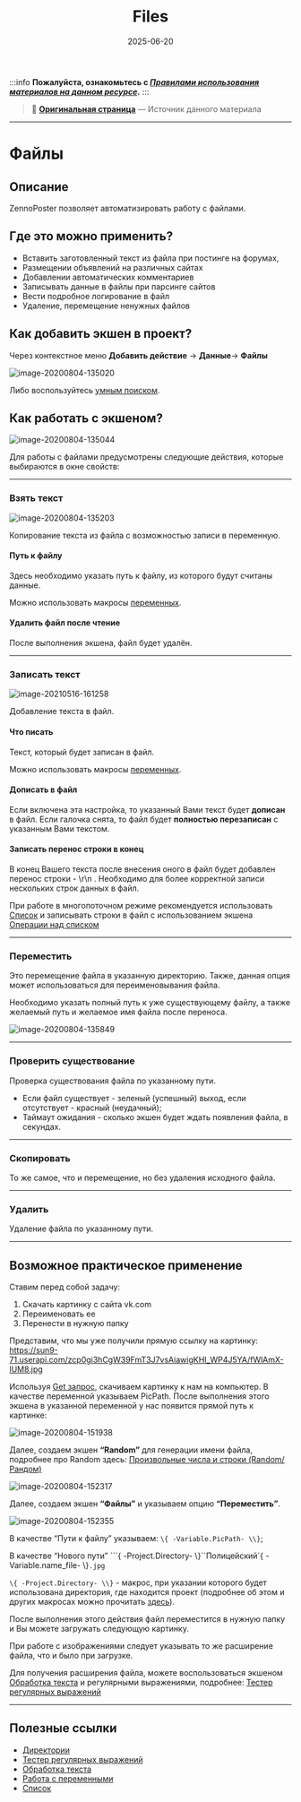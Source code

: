 ﻿---
title: "Files"
description: "Конвертировано из HTML в MDX"
date: "2025-06-20"
converted: true
originalFile: "Files.txt"
targetUrl: "https://zennolab.atlassian.net/wiki/spaces/RU/pages/486309948"
---
:::info **Пожалуйста, ознакомьтесь с [*Правилами использования материалов на данном ресурсе*](../Disclaimer).**
:::

> 🔗 **[Оригинальная страница](https://zennolab.atlassian.net/wiki/spaces/RU/pages/486309948)** — Источник данного материала

_______________________________________________  
# Файлы

## Описание

ZennoPoster позволяет автоматизировать работу с файлами. 

## Где это можно применить?

- Вставить заготовленный текст из файла при постинге на форумах,
- Размещении объявлений на различных сайтах
- Добавлении автоматических комментариев
- Записывать данные в файлы при парсинге сайтов
- Вести подробное логирование в файл
- Удаление, перемещение ненужных файлов

## Как добавить экшен в проект?

Через контекстное меню **Добавить действие** → **Данные**→ **Файлы**

![image-20200804-135020](./assets/Files/Files_pic1.png)

Либо воспользуйтесь [умным поиском](https://zennolab.atlassian.net/wiki/spaces/RU/pages/506200090/ProjectMaker+7#%D0%A3%D0%BC%D0%BD%D1%8B%D0%B9-%D0%BF%D0%BE%D0%B8%D1%81%D0%BA-%D0%B4%D0%B5%D0%B9%D1%81%D1%82%D0%B2%D0%B8%D0%B9 "https://zennolab.atlassian.net/wiki/spaces/RU/pages/506200090/ProjectMaker+7#%D0%A3%D0%BC%D0%BD%D1%8B%D0%B9-%D0%BF%D0%BE%D0%B8%D1%81%D0%BA-%D0%B4%D0%B5%D0%B9%D1%81%D1%82%D0%B2%D0%B8%D0%B9").

## Как работать с экшеном?

![image-20200804-135044](./assets/Files/Files_pic2.png)

Для работы с файлами предусмотрены следующие действия, которые выбираются в окне свойств:

* * *

### Взять текст 

![image-20200804-135203](./assets/Files/Files_pic3.png)

Копирование текста из файла с возможностью записи в переменную.

#### Путь к файлу

Здесь необходимо указать путь к файлу, из которого будут считаны данные.

Можно использовать макросы [переменных](/wiki/spaces/RU/pages/486309922 "/wiki/spaces/RU/pages/486309922").

#### Удалить файл после чтение

После выполнения экшена, файл будет удалён.

* * *

### Записать текст 

![image-20210516-161258](./assets/Files/Files_pic4.png)

Добавление текста в файл.

#### Что писать

Текст, который будет записан в файл.

Можно использовать макросы [переменных](/wiki/spaces/RU/pages/486309922 "/wiki/spaces/RU/pages/486309922").

#### Дописать в файл

Если включена эта настройка, то указанный Вами текст будет **дописан** в файл. Если галочка снята, то файл будет **полностью перезаписан** с указанным Вами текстом.

#### Записать перенос строки в конец

В конец Вашего текста после внесения оного в файл будет добавлен перенос строки - \r\n . Необходимо для более корректной записи нескольких строк данных в файл.

При работе в многопоточном режиме рекомендуется использовать [Список](/wiki/spaces/RU/pages/534053375 "/wiki/spaces/RU/pages/534053375") и записывать строки в файл с использованием экшена [Операции над списком](/wiki/spaces/RU/pages/534085798 "/wiki/spaces/RU/pages/534085798")

* * *

### Переместить 

Это перемещение файла в указанную директорию. Также, данная опция может использоваться для переименовывания файла.

Необходимо указать полный путь к уже существующему файлу, а также желаемый путь и желаемое имя файла после переноса.

![image-20200804-135849](./assets/Files/Files_pic5.png)

* * *

### Проверить существование 

Проверка существования файла по указанному пути.

- Если файл существует - зеленый (успешный) выход, если отсутствует - красный (неудачный);
- Таймаут ожидания - сколько экшен будет ждать появления файла, в секундах.

* * *

### Скопировать 

То же самое, что и перемещение, но без удаления исходного файла.

* * *

### Удалить 

Удаление файла по указанному пути.

* * *

## Возможное практическое применение

Ставим перед собой задачу: 

1. Скачать картинку с сайта vk.com
2. Переименовать ее
3. Перенести в нужную папку

Представим, что мы уже получили прямую ссылку на картинку: https://sun9-71.userapi.com/zcp0gi3hCgW39FmT3J7vsAiawigKHI_WP4J5YA/fWlAmX-lUM8.jpg

Используя [Get запрос](https://zennolab.atlassian.net/wiki/spaces/RU/pages/534315165/GET- "https://zennolab.atlassian.net/wiki/spaces/RU/pages/534315165/GET-"), скачиваем картинку к нам на компьютер. В качестве переменной указываем PicPath. После выполнения этого экшена в указанной переменной у нас появится прямой путь к картинке: 

![image-20200804-151938](./assets/Files/Files_pic6.png)

Далее, создаем экшен **“Random”** для генерации имени файла, подробнее про Random здесь: [Произвольные числа и строки (Random/Рандом)](/wiki/spaces/RU/pages/534315050 "/wiki/spaces/RU/pages/534315050") 

![image-20200804-152317](./assets/Files/Files_pic7.png)

Далее, создаем экшен **“Файлы”** и указываем опцию **“Переместить”**. 

![image-20200804-152355](./assets/Files/Files_pic8.png)

В качестве “Пути к файлу” указываем: ``\{ -Variable.PicPath- \\}``;

В качестве “Нового пути” ```\{ -Project.Directory- \\}``Полицейский\`\{ -Variable.name_file- \\}`.jpg`

```\{ -Project.Directory- \\}``` - макрос, при указании которого будет использована директория, где находится проект (подробнее об этом и других макросах можно прочитать [здесь](https://zennolab.atlassian.net/wiki/spaces/RU/pages/735608872#%D0%9E%D0%BA%D1%80%D1%83%D0%B6%D0%B5%D0%BD%D0%B8%D0%B5 "https://zennolab.atlassian.net/wiki/spaces/RU/pages/735608872#%D0%9E%D0%BA%D1%80%D1%83%D0%B6%D0%B5%D0%BD%D0%B8%D0%B5")).

После выполнения этого действия файл переместится в нужную папку и Вы можете загружать следующую картинку.

При работе с изображениями следует указывать то же расширение файла, что и было при загрузке.

Для получения расширения файла, можете воспользоваться экшеном [Обработка текста](/wiki/spaces/RU/pages/488865793 "/wiki/spaces/RU/pages/488865793") и регулярными выражениями, подробнее: [Тестер регулярных выражений](/wiki/spaces/RU/pages/534086111 "/wiki/spaces/RU/pages/534086111") 

* * *

## Полезные ссылки

- [Директории](/wiki/spaces/RU/pages/534052965 "/wiki/spaces/RU/pages/534052965")
- [Тестер регулярных выражений](/wiki/spaces/RU/pages/534086111 "/wiki/spaces/RU/pages/534086111")
- [Обработка текста](/wiki/spaces/RU/pages/488865793 "/wiki/spaces/RU/pages/488865793")
- [Работа с переменными](/wiki/spaces/RU/pages/486309922 "/wiki/spaces/RU/pages/486309922")
- [Список](/wiki/spaces/RU/pages/534053375 "/wiki/spaces/RU/pages/534053375")